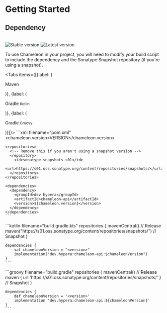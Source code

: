 
# Getting Started

## Dependency
<br/>
<div className="flex gap-2">
  <img alt="Stable version"
       src="https://img.shields.io/badge/Stable-N/A-%2317aaaa?style=for-the-badge"/>
  <img alt="Latest version"
       src="https://img.shields.io/badge/dynamic/json?color=17aaaa&label=Latest&prefix=v&query=%24.version&url=https%3A%2F%2Frepo.hypera.dev%2Fapi%2Fmaven%2Flatest%2Fversion%2Fsnapshots%2Fdev%2Fhypera%2Fchameleon-api&style=for-the-badge"/>
</div>

To use Chameleon in your project, you will need to modify your build script to include the dependency and the Sonatype Snapshot repository (if you're using a snapshot).

<Tabs items={[{label: (<p>Maven</p>)}, {label: (<p>Gradle <small>Kotlin</small></p>)}, {label: (<p>Gradle <small>Groovy</small></p>)}]}>
  <Tab>
    ```xml filename="pom.xml"
    <properties>
      <chameleon.version>VERSION</chameleon.version>
    </properties>

    <repositories>
      <!-- Remove this if you aren't using a snapshot version -->
      <repository>
        <id>sonatype-snapshots-s01</id>
        <url>https://s01.oss.sonatype.org/content/repositories/snapshots/</url>
      </repository>
    </repositories>

    <dependencies>
      <dependency>
        <groupId>dev.hypera</groupId>
        <artifactId>chameleon-api</artifactId>
        <version>${chameleon.version}</version>
      </dependency>
    </dependencies>
    ```
  </Tab>
  <Tab>
    ```kotlin filename="build.gradle.kts"
    repositories {
        mavenCentral() // Release
        maven("https://s01.oss.sonatype.org/content/repositories/snapshots/") // Snapshot
    }

    dependencies {
        val chameleonVersion = "<version>"
        implementation("dev.hypera:chameleon-api:$chameleonVersion")
    }
    ```
  </Tab>
  <Tab>
    ```groovy filename="build.gradle"
    repositories {
        mavenCentral() // Release
        maven { url 'https://s01.oss.sonatype.org/content/repositories/snapshots/' } // Snapshot
    }

    dependencies {
        def chameleonVersion = '<version>'
        implementation 'dev.hypera:chameleon-api:${chameleonVersion}'
    }
    ```
  </Tab>
</Tabs>